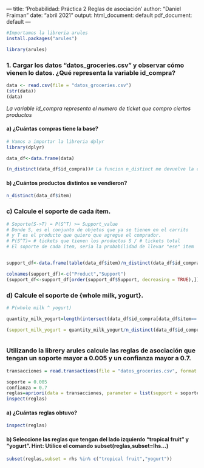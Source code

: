 --- title: 'Probabilidad: Práctica 2 Reglas de asociación' author: "Daniel
Fraiman" date: "abril 2021" output: html_document: default pdf_document: default
---
```r
#Importamos la libreria arules
install.packages("arules")

library(arules)
```


### 1. Cargar los datos "datos_groceries.csv" y observar cómo vienen lo datos. ¿Qué representa la variable id\_compra?
```r
data <- read.csv(file = "datos_groceries.csv")
(str(data))
(data)
```
*La variable id_compra representa el numero de ticket que compro ciertos productos*


#### a) ¿Cuántas compras tiene la base?
```r
# Vamos a importar la libreria dplyr
library(dplyr)

data_df<-data.frame(data)

(n_distinct(data_df$id_compra))# La funcion n_distinct me devuelve la cantidad de valores distintos de una columna

```
#### b) ¿Cuántos productos distintos se vendieron?
```r
n_distinct(data_df$item)

```

### c) Calcule el soporte de cada ítem. 
```r
# Soporte(S->T) = P(S^T) >= Support_value
# Donde S, es el conjunto de objetos que ya se tienen en el carrito
# y T es el producto que quiero que agregue el comprador.
# P(S^T)= # tickets que tienen los productos S / # tickets total
# El soporte de cada item, seria la probabilidad de llevar "ese" item


support_df<-data.frame(table(data_df$item)/n_distinct(data_df$id_compra))

colnames(support_df)<-c("Product","Support")
(support_df<-support_df[order(support_df$Support, decreasing = TRUE),])

```
### d) Calcule el soporte de {whole milk, yogurt}. 
```r
# P(whole milk ^ yogurt)

quantity_milk_yogurt=length(intersect(data_df$id_compra[data_df$item=='whole milk'],data_df$id_compra[data$item=="yogurt"]))

(support_milk_yogurt = quantity_milk_yogurt/n_distinct(data_df$id_compra))



```

### Utilizando la librery arules calcule las reglas de asociación que tengan un soporte mayor a 0.005 y un confianza mayor a 0.7. 
```r
transacciones = read.transactions(file = "datos_groceries.csv", format = "single", sep = ",",header = TRUE, cols = c("id_compra",  "item"), rm.duplicates = TRUE)

soporte = 0.005
confianza = 0.7
reglas=apriori(data = transacciones, parameter = list(support = soporte, confidence = confianza)) #, minlen = 3, maxlen = 5
inspect(reglas)

```
#### a) ¿Cuántas reglas obtuvo?
```r
inspect(reglas)
```
#### b) Seleccione las reglas que tengan del lado izquierdo "tropical fruit" y "yogurt". Hint: Utilice el comando subset(reglas,subset=lhs...)
```r
subset(reglas,subset = rhs %in% c("tropical fruit","yogurt"))
```
